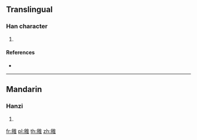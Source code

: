 {{character info/new}}
==Translingual==

===Han character===
{{Han char|rn=172|rad=隹|as=07|sn=15|four=80914|canj=ODOG}}

# {{defn|Han|sort=隹07}}

====References====
* {{Han ref|kx=1367.280|dkj=42047|dj=1872.060|hdz=64100.210|uh=96D3|ud=38611|bh=E8AC|bd=59564}}

----

==Mandarin==

===Hanzi===
{{cmn-hanzi|pin=[[yú]] ([[yu2]])|wg=yü<sup>2</sup>}}

# {{defn|lang=cmn|sort=隹07}}

[[fr:雓]]
[[pl:雓]]
[[th:雓]]
[[zh:雓]]